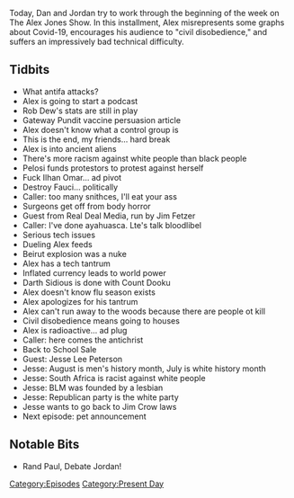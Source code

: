 {{DEFAULTSORT:
    #_EPISODE_0465:August 3-4, 2020
}}{{Episode
    | title             = August 3-4, 2020
    | caption           = Listen to this episode on [https://knowledgefight.libsyn.com/465-august-3-4-2020 Libsyn] [https://open.spotify.com/episode/4Q9lPs8KIqJweKEoSJzeWm Spotify]
    | episodeNumber     = 465
    | length            = 01:31:45
    | airDate           = August 5, 2020
    | coverageStartDate = August 3, 2020
    | coverageEndDate   = August 4, 2020
    | episodeType       = [[:Category:Present Day|Present Day]]
    | appearance        = [[Rob Dew]], [[Nancy Pelosi]], [[Ilhan Omar]], [[Anthony Fauci]], [[Jim Fetzer]], [[Jesse Lee Peterson]]
    | oocDrop           = I made a t-shirt: This honkey ain't voiting for no donkey
    | previousEpisode   = [[464: July 31-August 1, 2020]]
    | nextEpisode       = [[466: August 5-6, 2020]]
}}

{{Stub}}

Today, Dan and Jordan try to work through the beginning of the week on The Alex Jones Show. In this installment, Alex misrepresents some graphs about Covid-19, encourages his audience to "civil disobedience," and suffers an impressively bad technical difficulty.

==Tidbits==

*What antifa attacks?
*Alex is going to start a podcast
*Rob Dew's stats are still in play
*Gateway Pundit vaccine persuasion article
*Alex doesn't know what a control group is
*This is the end, my friends... hard break
*Alex is into ancient aliens
*There's more racism against white people than black people
*Pelosi funds protestors to protest against herself
*Fuck Ilhan Omar... ad pivot
*Destroy Fauci... politically
*Caller: too many snithces, I'll eat your ass
*Surgeons get off from body horror
*Guest from Real Deal Media, run by Jim Fetzer
*Caller: I've done ayahuasca. Lte's talk bloodlibel
*Serious tech issues
*Dueling Alex feeds
*Beirut explosion was a nuke
*Alex has a tech tantrum
*Inflated currency leads to world power
*Darth Sidious is done with Count Dooku
*Alex doesn't know flu season exists
*Alex apologizes for his tantrum
*Alex can't run away to the woods because there are people ot kill
*Civil disobedience means going to houses
*Alex is radioactive... ad plug
*Caller: here comes the antichrist
*Back to School Sale
*Guest: Jesse Lee Peterson
*Jesse: August is men's history month, July is white history month
*Jesse: South Africa is racist against white people
*Jesse: BLM was founded by a lesbian
*Jesse: Republican party is the white party
*Jesse wants to go back to Jim Crow laws
*Next episode: pet announcement

==Notable Bits==

*Rand Paul, Debate Jordan!

[[Category:Episodes]]
[[Category:Present Day]]
